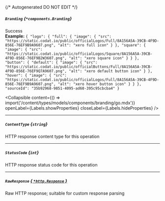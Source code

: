 {/* Autogenerated DO NOT EDIT  */}

##### `Branding` *{`*components.Branding`}*
Success
<br/>
**Example:** `{
"logo": {
"full": {
"image": {
"src": "https://static.codat.io/public/officialLogos/Full/8A156A5A-39CB-4F9D-856E-76EF9B9A9607.png",
"alt": "xero full icon"
}
},
"square": {
"image": {
"src": "https://static.codat.io/public/officialLogos/Square/8A156A5A-39CB-4F9D-856E-76EF9B2W3607.png",
"alt": "xero square icon"
}
}
},
"button": {
"default": {
"image": {
"src": "https://static.codat.io/public/officialButtons/Full/8A156A5A-39CB-4F9D-856E-76EF9Q7A9607.png",
"alt": "xero default button icon"
}
},
"hover": {
"image": {
"src": "https://static.codat.io/public/officialLogos/Full/8A156A5A-39CB-4F9D-856E-76EF9B9A9607.png",
"alt": "xero hover button icon"
}
}
},
"sourceId": "35b92968-9851-4095-ad60-395c95cbcba4"
}`

<Collapsible content={() => import('/content/types/models/components/branding/go.mdx')} openLabel={Labels.showProperties} closeLabel={Labels.hideProperties} />


---
##### `ContentType` *{`string`}*
HTTP response content type for this operation

---
##### `StatusCode` *{`int`}*
HTTP response status code for this operation

---
##### `RawResponse` [*{ `*http.Response` }*](https://pkg.go.dev/net/http#Response)
Raw HTTP response; suitable for custom response parsing


